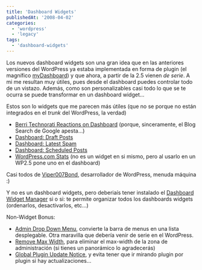 ```yaml
---
title: 'Dashboard Widgets'
publishedAt: '2008-04-02'
categories:
  - 'wordpress'
  - 'legacy'
tags:
  - 'dashboard-widgets'
---
```


Los nuevos dashboard widgets son una gran idea que en las anteriores versiones del WordPress ya estaba implementada en forma de plugin (el magnífico [myDashboard](http://dev.clearskys.net/Wordpress/MyDashboard)) y que ahora, a partir de la 2.5 vienen _de serie_. A mi me resultan muy útiles, pues desde el dashboard puedes controlar todo de un vistazo. Además, como son personalizables casi todo lo que se te ocurra se puede transformar en un dashboard widget...

Estos son lo widgets que me parecen más útiles (que no se porque no están integrados en el _trunk_ del WordPress, la verdad)

- [Berri Technorati Reactions on Dashboard](http://www.berriart.com/technorati-reactions-dashboard-plugin/ 'Visit plugin homepage') (porque, sinceramente, el Blog Search de Google apesta...)
- [Dashboard: Draft Posts](http://www.viper007bond.com/wordpress-plugins/dashboard-draft-posts/ 'Visit plugin homepage')
- [Dashboard: Latest Spam](http://www.viper007bond.com/wordpress-plugins/dashboard-latest-spam/ 'Visit plugin homepage')
- [Dashboard: Scheduled Posts](http://www.viper007bond.com/wordpress-plugins/dashboard-scheduled-posts/ 'Visit plugin homepage')
- [WordPress.com Stats](http://wordpress.org/extend/plugins/stats/ 'Visit plugin homepage') (no es un widget en si mismo, pero al usarlo en un WP2.5 pone uno en el dashboard)

Casi todos de [Viper007Bond](http://www.viper007bond.com/), desarrollador de WordPress, menuda máquina :)

Y no es un dashboard widgets, pero deberiaís tener instalado el [Dashboard Widget Manager](http://www.viper007bond.com/wordpress-plugins/dashboard-widget-manager/ 'Visit plugin homepage') si o si: te permite organizar todos los dashboards widgets (ordenarlos, desactivarlos, etc...)

Non-Widget Bonus:

- [Admin Drop Down Menu](http://planetozh.com/blog/my-projects/wordpress-admin-menu-drop-down-css/ 'Visit plugin homepage'), convierte la barra de menus en una lista desplegable. Otra maravilla que debería venir de serie en el WordPress.
- [Remove Max Width](http://dd32.id.au/wordpress-plugins/remove-max-width/ 'Visit plugin homepage'), para eliminar el max-width de la zona de administración (si tienes un panorámico lo agradecerás)
- [Global Plugin Update Notice](http://www.viper007bond.com/wordpress-plugins/global-plugin-update-notice/ 'Visit plugin homepage'), y evita tener que ir mirando plugin por plugin si hay actualizaciones...
